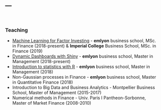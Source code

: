 ---
---
<br/>  

### Teaching
* [Machine Learning for Factor Investing](ml_factor.html) - **emlyon** business school, MSc. in Finance (2018-present) & **Imperial College** Business School, MSc. in Finance (2019)   
* [Dynamic Dashboards with Shiny](shiny.html) - **emlyon** business school, Master in Management (2018-present)  
* [Introduction to statistics with R](rstats.html) - **emlyon** business school, Master in Management (2018)   
* Non-Gaussian processes in Finance - **emlyon** business school, Master in Quantitative Finance (2018)   
* Introduction to Big Data and Business Analytics - Montpellier Business School, Master of Management (2015-2017)   
* Numerical methods in Finance - Univ. Paris I Pantheon-Sorbonne, Master of Market Finance (2008-2010)   
